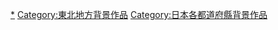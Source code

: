 {{日本行政區劃分類導航|背景作品}}

{{DEFAULTSORT:Yamagata}}
[[Category:山形縣文化|*]]
[[Category:東北地方背景作品|Category:東北地方背景作品]]
[[Category:日本各都道府縣背景作品|Category:日本各都道府縣背景作品]]